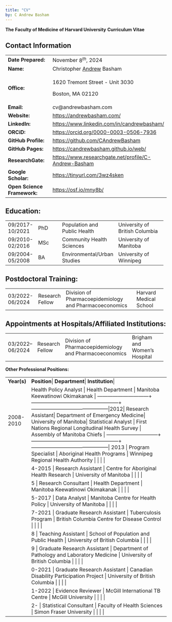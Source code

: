 ```yaml
---
title: "CV"
by: C Andrew Basham
---
```


::: {#hms_cv_title}
**The** **Faculty of Medicine of Harvard University** **Curriculum Vitae**
:::

## Contact Information

+-----------------------------+--------------------------------------------------------+
| **Date Prepared:**          | November $8^{th}$, 2024                                |
+-----------------------------+--------------------------------------------------------+
| **Name:**                   | Christopher [Andrew]{.underline} Basham                |
+-----------------------------+--------------------------------------------------------+
| **Office:**                 | 1620 Tremont Street - Unit 3030                        |
|                             |                                                        |
|                             | Boston, MA 02120                                       |
+-----------------------------+--------------------------------------------------------+
| **Email:**                  | cv\@andrewbasham.com                                   |
+-----------------------------+--------------------------------------------------------+
| **Website:**                | <https://andrewbasham.com/>                            |
+-----------------------------+--------------------------------------------------------+
| **LinkedIn:**               | <https://www.linkedin.com/in/candrewbasham/>           |
+-----------------------------+--------------------------------------------------------+
| **ORCiD:**                  | <https://orcid.org/0000-0003-0506-7936>                |
+-----------------------------+--------------------------------------------------------+
| **GitHub Profile:**         | <https://github.com/CAndrewBasham>                     |
+-----------------------------+--------------------------------------------------------+
| **GitHub Pages:**           | <https://candrewbasham.github.io/web/>                 |
+-----------------------------+--------------------------------------------------------+
| **ResearchGate:**           | <https://www.researchgate.net/profile/C-Andrew-Basham> |
+-----------------------------+--------------------------------------------------------+
| **Google Scholar:**         | <https://tinyurl.com/3wz4sken>                         |
+-----------------------------+--------------------------------------------------------+
| **Open Science Framework:** | <https://osf.io/mny8b/>                                |
+-----------------------------+--------------------------------------------------------+

## Education:

+:----------------+:---------------+:-----------------------------+:-------------------------------+
| 09/2017-10/2021 | PhD            | Population and Public Health | University of British Columbia |
+-----------------+----------------+------------------------------+--------------------------------+
| 09/2010-02/2016 | MSc            | Community Health Sciences    | University of Manitoba         |
+-----------------+----------------+------------------------------+--------------------------------+
| 09/2004-05/2008 | BA             | Environmental/Urban Studies  | University of Winnipeg         |
+-----------------+----------------+------------------------------+--------------------------------+

## Postdoctoral Training:

+-----------------+-----------------+:-------------------------------------------------------+:-----------------------+
| 03/2022-06/2024 | Research Fellow | Division of Pharmacoepidemiology and Pharmacoeconomics | Harvard Medical School |
+-----------------+-----------------+--------------------------------------------------------+------------------------+

## Appointments at Hospitals/Affiliated Institutions:

+------------------+-----------------+--------------------------------------------------------+:-----------------------------+
| 03/2022– 06/2024 | Research Fellow | Division of Pharmacoepidemiology and Pharmacoeconomics | Brigham and Women's Hospital |
+------------------+-----------------+--------------------------------------------------------+------------------------------+

**Other Professional Positions:**

+:-----------:+:-----------------------------+:--------------------------------------------------+:----------------+
| **Year(s)** | **Position**| **Department**| **Institution**|
+-------------+------------------------------+---------------------------------------------------+-----------------+
| 2008-2010   | Health Policy Analyst 		       | Health Department		                                 | Manitoba Keewatinowi Okimakanak 		            |
+-------------+------------------------------+---------------------------------------------------+---------------------------------------------|2012| Research 	Assistant| Department of Emergency Medicine| University of Manitoba|
|2012-2013   | Statistical Analyst          | First Nations Regional Longitudinal Health Survey | Assembly of Manitoba Chiefs     |
+-------------+------------------------------+---------------------------------------------------+---------------------------------------------| 			2013        | 			Program 			Specialist           | Aboriginal 			Health Programs                        | Winnipeg 			Regional Health Authority          |             |                              |                                                   |                                             |
+-------------+------------------------------+---------------------------------------------------+---------------------------------------------+
| 			2014-2015   | 			Research 			Assistant           | Centre 			for Aboriginal Health Research             | University 			of Manitoba                      |
|             |                              |                                                   |                                             |
+-------------+------------------------------+---------------------------------------------------+---------------------------------------------+
| 			2015        | 			Research 			Consultant          | Health 			Department                                 | Manitoba 			Keewatinowi Okimakanak             |
|             |                              |                                                   |                                             |
+-------------+------------------------------+---------------------------------------------------+---------------------------------------------+
| 			2015-2017   | 			Data 			Analyst                 | Manitoba Centre for Health Policy                 | University of Manitoba 		                     |
|             |                              |                                                   |                                             |
+-------------+------------------------------+---------------------------------------------------+---------------------------------------------+
| 			2017-2021   | 			Graduate 			Research Assistant  | 			Tuberculosis 			Program                              | British 			Columbia Centre for Disease Control |
|             |                              |                                                   |                                             |
+-------------+------------------------------+---------------------------------------------------+---------------------------------------------+
| 			2018        | 			Teaching 			Assistant           | 			School 			of Population and Public Health            | University 			of British Columbia              |
|             |                              |                                                   |                                             |
+-------------+------------------------------+---------------------------------------------------+---------------------------------------------+
| 			2019        | 			Graduate 			Research Assistant  | 			Department 			of Pathology and Laboratory Medicine   | University 			of British Columbia              |
|             |                              |                                                   |                                             |
+-------------+------------------------------+---------------------------------------------------+---------------------------------------------+
| 			2020-2021   | 			Graduate 			Research Assistant  | 			Canadian 			Disability Participation Project         | University 			of British Columbia              |
|             |                              |                                                   |                                             |
+-------------+------------------------------+---------------------------------------------------+---------------------------------------------+
| 			2021-2022   | 			Evidence 			Reviewer            | 			McGill 			International TB Centre                    | McGill 			University                           |
|             |                              |                                                   |                                             |
+-------------+------------------------------+---------------------------------------------------+---------------------------------------------+
| 			2022-       | 			Statistical 			Consultant       | 			Faculty 			of Health Sciences                        | Simon 			Fraser University                     |
|             |                              |                                                   |                                             |
+-------------+------------------------------+---------------------------------------------------+---------------------------------------------+
